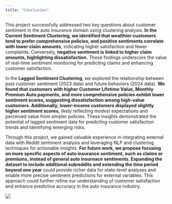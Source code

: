 ```yaml
---
title: "Conclusion"
---
```


This project successfully addressed two key questions about customer sentiment in the auto insurance domain using clustering analysis. **In the Current Sentiment Clustering, we identified that wealthier customers tend to prefer comprehensive policies, and positive sentiments correlate with lower claim amounts**, indicating higher satisfaction and fewer complaints. Conversely, **negative sentiment is linked to higher claim amounts, highlighting dissatisfaction.** These findings underscore the value of real-time sentiment monitoring for predicting claims and enhancing customer satisfaction.

In the **Lagged Sentiment Clustering**, we explored the relationship between past customer sentiment (2023 data) and future behaviors (2024 data). **We found that customers with higher Customer Lifetime Value, Monthly Premium Auto payments, and more comprehensive policies exhibit lower sentiment scores, suggesting dissatisfaction among high-value customers. Additionally, lower-income customers displayed slightly higher sentiment scores**, likely reflecting modest expectations and perceived value from simpler policies. These insights demonstrated the potential of lagged sentiment data for predicting customer satisfaction trends and identifying emerging risks.

Through this project, we gained valuable experience in integrating external data with Reddit sentiment analysis and leveraging NLP and clustering techniques for actionable insights. **For future work, we propose focusing on more specific aspects of auto insurance sentiment, such as claims or premiums, instead of general auto insurnace sentiments. Expanding the dataset to include additional subreddits and extending the time period beyond one year** could provide richer data for state-level analyses and enable more precise sentiment predictions for external variables. This approach could further refine our understanding of customer satisfaction and enhance predictive accuracy in the auto insurance industry.

![](images/clustering-01.png)

